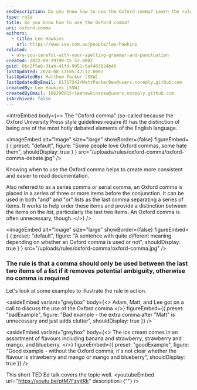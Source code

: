 ```yaml
---
seoDescription: Do you know how to use the Oxford comma? Learn the rule and when to add that extra comma to avoid ambiguity in your writing.
type: rule
title: Do you know how to use the Oxford comma?
uri: oxford-comma
authors:
  - title: Lee Hawkins
    url: https://www.ssw.com.au/people/lee-hawkins
related:
  - are-you-careful-with-your-spelling-grammar-and-punctuation
created: 2022-09-29T00:15:57.000Z
guid: 0bc2f5a6-31ab-41fd-9951-5af483824b46
lastUpdated: 2024-08-13T05:47:12.000Z
lastUpdatedBy: Matthew Parker [SSW]
lastUpdatedByEmail: 61717342+MattParkerDev@users.noreply.github.com
createdBy: Lee Hawkins [SSW]
createdByEmail: 106290015+leehawkinsssw@users.noreply.github.com
isArchived: false
---
```


<introEmbed
  body={<>
The "Oxford comma" (so-called because the Oxford University Press style guidelines require it) has the distinction of being one of the most hotly debated elements of the English language.


<imageEmbed
  alt="Image"
  size="large"
  showBorder={false}
  figureEmbed={ {
    preset: "default",
    figure: "Some people love Oxford commas, some hate them",
    shouldDisplay: true
  } }
  src="/uploads/rules/oxford-comma/oxford-comma-debate.jpg"
/>

Knowing when to use the Oxford comma helps to create more consistent and easier to read documentation.

Also referred to as a series comma or serial comma, an Oxford comma is placed in a series of three or more items before the conjunction. It can be used in both "and" and "or" lists as the last comma separating a series of items. It works to help order these items and provide a distinction between the items on the list, particularly the last two items. An Oxford comma is often unnecessary, though.
  </>}
/>

<imageEmbed
  alt="Image"
  size="large"
  showBorder={false}
  figureEmbed={ {
    preset: "default",
    figure: "A sentence with quite different meaning depending on whether an Oxford comma is used or not",
    shouldDisplay: true
  } }
  src="/uploads/rules/oxford-comma/oxford-comma.jpg"
/>

### The rule is that a comma should only be used between the last two items of a list if it removes potential ambiguity, otherwise no comma is required

Let's look at some examples to illustrate the rule in action.

<asideEmbed
  variant="greybox"
  body={<>
    Adam, Matt, and Lee got on a call to discuss the use of the Oxford comma
  </>}
  figureEmbed={{
    preset: "badExample",
    figure: "Bad example - the extra comma after \"Matt\" is unnecessary and just adds clutter",
    shouldDisplay: true
  }}
/>

<asideEmbed
  variant="greybox"
  body={<>
    The ice cream comes in an assortment of flavours including banana and strawberry, strawberry and mango, and blueberry.
  </>}
  figureEmbed={{
    preset: "goodExample",
    figure: "Good example - without the Oxford comma, it's not clear whether the flavour is strawberry and mango or mango and blueberry",
    shouldDisplay: true
  }}
/>

This short TED Ed talk covers the topic well.
<youtubeEmbed url="https://youtu.be/ptM7FzyjtRk" description={""} />
